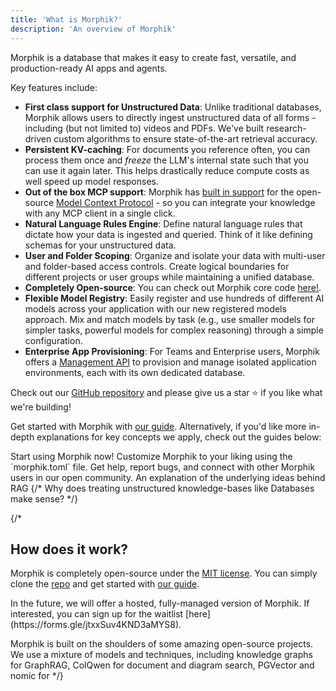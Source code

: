 ```yaml
---
title: 'What is Morphik?'
description: 'An overview of Morphik'
---
```


Morphik is a database that makes it easy to create fast, versatile, and production-ready AI apps and agents.

Key features include:

- **First class support for Unstructured Data**: Unlike traditional databases, Morphik allows users to directly ingest unstructured data of all forms - including (but not limited to) videos and PDFs. We've built research-driven custom algorithms to ensure state-of-the-art retrieval accuracy.
- **Persistent KV-caching**: For documents you reference often, you can process them once and *freeze* the LLM's internal state such that you can use it again later. This helps drastically reduce compute costs as well speed up model responses.
- **Out of the box MCP support**: Morphik has [built in support](/using-morphik/mcp) for the open-source [Model Context Protocol](https://modelcontextprotocol.io/introduction) - so you can integrate your knowledge with any MCP client in a single click.
- **Natural Language Rules Engine**: Define natural language rules that dictate how your data is ingested and queried. Think of it like defining schemas for your unstructured data.
- **User and Folder Scoping**: Organize and isolate your data with multi-user and folder-based access controls. Create logical boundaries for different projects or user groups while maintaining a unified database.
- **Completely Open-source**: You can check out Morphik core code [here!](https://github.com/morphik-org/morphik-core/).
- **Flexible Model Registry**: Easily register and use hundreds of different AI models across your application with our new registered models approach. Mix and match models by task (e.g., use smaller models for simpler tasks, powerful models for complex reasoning) through a simple configuration.
- **Enterprise App Provisioning**: For Teams and Enterprise users, Morphik offers a [Management API](/api-reference/management-api) to provision and manage isolated application environments, each with its own dedicated database.

Check out our [GitHub repository](https://github.com/morphik-org/morphik-core/) and please give us a star ⭐ if you like what we're building!

Get started with Morphik with [our guide](/getting-started). Alternatively, if you'd like more in-depth explanations for key concepts we apply, check out the guides below:

<CardGroup cols={2}>
<Card icon="rocket" title="Get Started" href="/getting-started">
  Start using Morphik now!
</Card>
<Card icon="gear" title="Configure Morphik" href="/configuration">
  Customize Morphik to your liking using the `morphik.toml` file.
</Card>
<Card icon="discord" title="Join our Community" href="https://discord.gg/BwMtv3Zaju">
  Get help, report bugs, and connect with other Morphik users in our open community.
</Card>
<Card icon="brain" title="Retrieval Augmented Generation" href="/concepts/naive-rag">
An explanation of the underlying ideas behind RAG
</Card>
{/* <Card icon="database" title="Database Primitives" href="/concepts/databases">
Why does treating unstructured knowledge-bases like Databases make sense?
</Card> */}
</CardGroup>


{/* 
## How does it work?

Morphik is completely open-source under the [MIT license](https://github.com/morphik-org/morphik-core/blob/main/LICENSE). You can simply clone the [repo](https://github.com/morphik-org/morphik-core/) and get started with [our guide](/getting-started).

<Note>
In the future, we will offer a hosted, fully-managed version of Morphik. If interested, you can sign up for the waitlist [here](https://forms.gle/jtxxSuv4KND3aMYS8). 
</Note>

Morphik is built on the shoulders of some amazing open-source projects. We use a mixture of models and techniques, including knowledge graphs for GraphRAG, ColQwen for document and diagram search, PGVector and nomic for  */}

